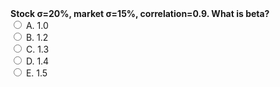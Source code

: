 ::: {.question-block}
<form onsubmit="event.preventDefault(); checkAnswer('module2_mcq_q66')" data-correct-answer="B">
<strong style="display: block;">Stock σ=20%, market σ=15%, correlation=0.9. What is beta?</strong>
<label><input type="radio" name="module2_mcq_q66" value="A"> A. 1.0</label><br>
<label><input type="radio" name="module2_mcq_q66" value="B"> B. 1.2</label><br>
<label><input type="radio" name="module2_mcq_q66" value="C"> C. 1.3</label><br>
<label><input type="radio" name="module2_mcq_q66" value="D"> D. 1.4</label><br>
<label><input type="radio" name="module2_mcq_q66" value="E"> E. 1.5</label><br>
</form>
<div id="feedback-module2_mcq_q66" class="feedback" data-status="" style="display:none;">
✅ Correct: B. β=ρ×σi/σm=0.9×20/15=1.2.
</div>
:::
